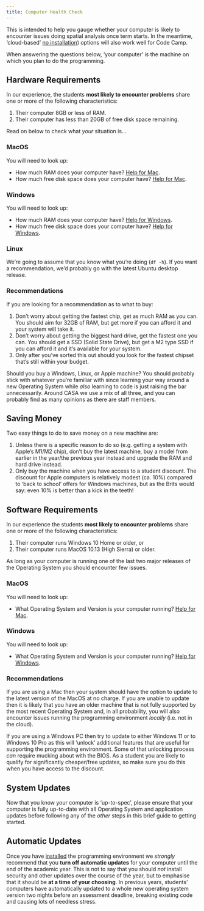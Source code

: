 ```yaml
---
title: Computer Health Check
---
```


This is intended to help you gauge whether your computer is likely to encounter issues doing spatial analysis once term starts. In the meantime, 'cloud-based' [no installation](./no_install.qmd)) options will also work well for Code Camp.

::: {.callout-note}
When answering the questions below, 'your computer' is the machine on which you plan to do the programming. 
::: 

## Hardware Requirements

In our experience, the students **most likely to encounter problems** share one or more of the following characteristics:

1. Their computer 8GB or less of RAM.
2. Their computer has less than 20GB of free disk space remaining.

Read on below to check what _your_ situation is...

### MacOS

You will need to look up:

- How much RAM does your computer have? [Help for Mac](https://www.macworld.co.uk/how-to/mac/much-ram-need-more-3793418/).
- How much free disk space does your computer have? [Help for Mac](https://www.macworld.com/article/2972775/how-to-check-a-mac-free-hard-drive-space.html).

### Windows

You will need to look up:

- How much RAM does your computer have? [Help for Windows](https://uk.pcmag.com/components/133375/how-much-ram-do-i-have-in-my-pc).
- How much free disk space does your computer have? [Help for Windows](https://www.lifewire.com/how-to-check-free-hard-drive-space-in-windows-2619187).

### Linux

We're going to assume that you know what you're doing (`df -h`). If you want a recommendation, we'd probably go with the latest Ubuntu desktop release.

### Recommendations

If you are looking for a recommendation as to what to buy:

1. Don't worry about getting the fastest chip, get as much RAM as you can. You should aim for 32GB of RAM, but get more if you can afford it and your system will take it.
2. Don't worry about getting the biggest hard drive, get the fastest one you can. You should get a SSD (Solid State Drive), but get a M2 type SSD if you can afford it and it's available for your system.
3. Only after you've sorted this out should you look for the fastest chipset that's still within your budget.

Should you buy a Windows, Linux, or Apple machine? You should probably stick with whatever you're familiar with since learning your way around a new Operating System while *also* learning to code is just raising the bar unnecessarily. Around CASA we use a mix of all three, and you can probably find as many opinions as there are staff members.

::: {.callout-tip}
## Saving Money

Two easy things to do to save money on a new machine are:

1. Unless there is a specific reason to do so (e.g. getting a system with Apple's M1/M2 chip), don't buy the latest machine, buy a model from earlier in the year/the previous year instead and upgrade the RAM and hard drive instead.
2. Only buy the machine when you have access to a student discount. The discount for Apple computers is relatively modest (ca. 10%) compared to 'back to school' offers for Windows machines, but as the Brits would say: even 10% is better than a kick in the teeth! 

:::

## Software Requirements

In our experience the students **most likely to encounter problems** share one or more of the following characteristics:

1. Their computer runs Windows 10 Home or older, or 
2. Their computer runs MacOS 10.13 (High Sierra) or older.

As long as your computer is running one of the last two major releases of the Operating System you should encounter few issues.

### MacOS

You will need to look up:

- What Operating System and Version is your computer running? [Help for Mac](https://support.apple.com/en-gb/HT201260).

### Windows

You will need to look up:

- What Operating System and Version is your computer running? [Help for Windows](https://support.microsoft.com/en-gb/help/13443/windows-which-version-am-i-running).

### Recommendations

If you are using a Mac then your system should have the option to update to the latest version of the MacOS at no charge. If you are unable to update then it is likely that you have an older machine that is not fully supported by the most recent Operating System and, in all probability, you will also encounter issues running the programming environment _locally_ (i.e. not in the cloud).

If you are using a Windows PC then try to update to either Windows 11 or to Windows 10 Pro as this will 'unlock' additional features that are useful for supporting the programming environment. Some of that unlocking process *can* require mucking about with the BIOS. As a student you are likely to qualify for significantly cheaper/free updates, so make sure you do this when you have access to the discount.

## System Updates

Now that you know your computer is 'up-to-spec', please ensure that your computer is fully up-to-date with all Operating System and application updates before following any of the *other* steps in this brief guide to getting started. 

::: {.callout-warning}
## Automatic Updates

Once you have [installed](./env.qmd) the programming environment we *strongly* recommend that you **turn off automatic updates** for your computer until the end of the academic year. This is not to say that you should *not* install security and other updates over the course of the year, but to emphasise that it should be **at a time of your choosing**. In previous years, students' computers have automatically updated to a whole new operating system version two nights before an assessment deadline, breaking existing code and causing lots of needless stress.

:::